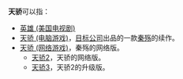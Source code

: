'''天骄'''可以指：
* [[英雄_(美国电视剧)|英雄 (美国电视剧)]]
* [[天骄_(电脑游戏)|天骄 (电脑游戏)]]，[[目标公司|目标公司]]出品的一款[[秦殇|秦殇]]的续作。
* [[天骄_(网络游戏)|天骄 (网络游戏)]]，秦殇的网络版。
** [[天骄2|天骄2]]，天骄的网络版。
** [[天骄3|天骄3]]，天骄2的升级版。
{{disambig|Cat=二字作品消歧義}}